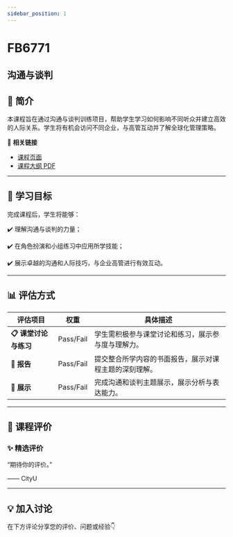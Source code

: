```yaml
---
sidebar_position: 1
---
```


# FB6771
## 沟通与谈判

## **📘 简介**
本课程旨在通过沟通与谈判训练项目，帮助学生学习如何影响不同听众并建立高效的人际关系。学生将有机会访问不同企业，与高管互动并了解全球化管理策略。

🔗 **相关链接**
- [课程页面](https://www.cityu.edu.hk/catalogue/pg/202526/course/FB6771.htm)
- [课程大纲 PDF](https://www.cityu.edu.hk/catalogue/pg/202526/course/FB6771.pdf)

---

## **🎯 学习目标**

完成课程后，学生将能够：


✔️ 理解沟通与谈判的力量；

✔️ 在角色扮演和小组练习中应用所学技能；

✔️ 展示卓越的沟通和人际技巧，与企业高管进行有效互动。

---

## **📊 评估方式**

| **评估项目**               | **权重** | **具体描述**                                                                                     |
|---------------------------|---------|-----------------------------------------------------------------------------------------------|
| **📋 课堂讨论与练习**       | Pass/Fail| 学生需积极参与课堂讨论和练习，展示参与度与理解力。                                               |
| **📝 报告**                | Pass/Fail| 提交整合所学内容的书面报告，展示对课程主题的深刻理解。                                            |
| **📄 展示**                | Pass/Fail| 完成沟通和谈判主题展示，展示分析与表达能力。                                                    |

---

## **💬 课程评价**

### ✨ **精选评价**
<div className={commentStyles.commentBox}>
    <p className={commentStyles.commentText}>
        “期待你的评价。”
    </p>
    <p className={commentStyles.commentAuthor}>—— CityU</p>
</div>

---

## **💡 加入讨论**

在下方评论分享您的评价、问题或经验👇
<Utterances />